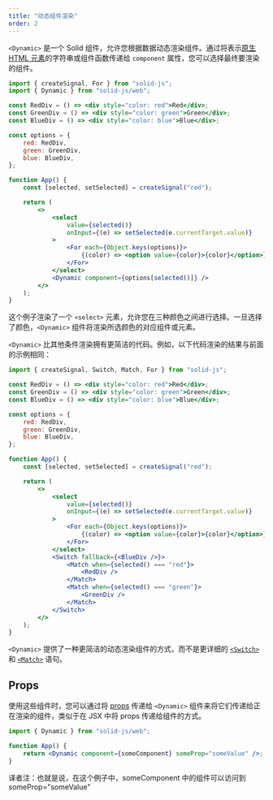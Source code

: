 ```yaml
---
title: "动态组件渲染"
order: 2
---
```


`<Dynamic>` 是一个 Solid 组件，允许您根据数据动态渲染组件。通过将表示[原生 HTML 元素](https://developer.mozilla.org/en-US/docs/Web/HTML/Element)的字符串或组件函数传递给 `component` 属性，您可以选择最终要渲染的组件。

```jsx
import { createSignal, For } from "solid-js";
import { Dynamic } from "solid-js/web";

const RedDiv = () => <div style="color: red">Red</div>;
const GreenDiv = () => <div style="color: green">Green</div>;
const BlueDiv = () => <div style="color: blue">Blue</div>;

const options = {
	red: RedDiv,
	green: GreenDiv,
	blue: BlueDiv,
};

function App() {
	const [selected, setSelected] = createSignal("red");

	return (
		<>
			<select
				value={selected()}
				onInput={(e) => setSelected(e.currentTarget.value)}
			>
				<For each={Object.keys(options)}>
					{(color) => <option value={color}>{color}</option>}
				</For>
			</select>
			<Dynamic component={options[selected()]} />
		</>
	);
}
```

这个例子渲染了一个 `<select>` 元素，允许您在三种颜色之间进行选择。一旦选择了颜色，`<Dynamic>` 组件将渲染所选颜色的对应组件或元素。

`<Dynamic>` 比其他条件渲染拥有更简洁的代码。例如，以下代码渲染的结果与前面的示例相同：

```jsx
import { createSignal, Switch, Match, For } from "solid-js";

const RedDiv = () => <div style="color: red">Red</div>;
const GreenDiv = () => <div style="color: green">Green</div>;
const BlueDiv = () => <div style="color: blue">Blue</div>;

const options = {
	red: RedDiv,
	green: GreenDiv,
	blue: BlueDiv,
};

function App() {
	const [selected, setSelected] = createSignal("red");

	return (
		<>
			<select
				value={selected()}
				onInput={(e) => setSelected(e.currentTarget.value)}
			>
				<For each={Object.keys(options)}>
					{(color) => <option value={color}>{color}</option>}
				</For>
			</select>
			<Switch fallback={<BlueDiv />}>
				<Match when={selected() === "red"}>
					<RedDiv />
				</Match>
				<Match when={selected() === "green"}>
					<GreenDiv />
				</Match>
			</Switch>
		</>
	);
}
```

`<Dynamic>` 提供了一种更简洁的动态渲染组件的方式，而不是更详细的 [`<Switch>`](/concepts/control-flow/conditional-rendering) 和 [`<Match>`](/concepts/control-flow/conditional-rendering) 语句。

## Props

使用这些组件时，您可以通过将 [props](/concepts/components/props) 传递给 `<Dynamic>` 组件来将它们传递给正在渲染的组件，类似于在 JSX 中将 props 传递给组件的方式。

```jsx
import { Dynamic } from "solid-js/web";

function App() {
	return <Dynamic component={someComponent} someProp="someValue" />;
}
```

译者注：也就是说，在这个例子中，someComponent 中的组件可以访问到 someProp="someValue"
